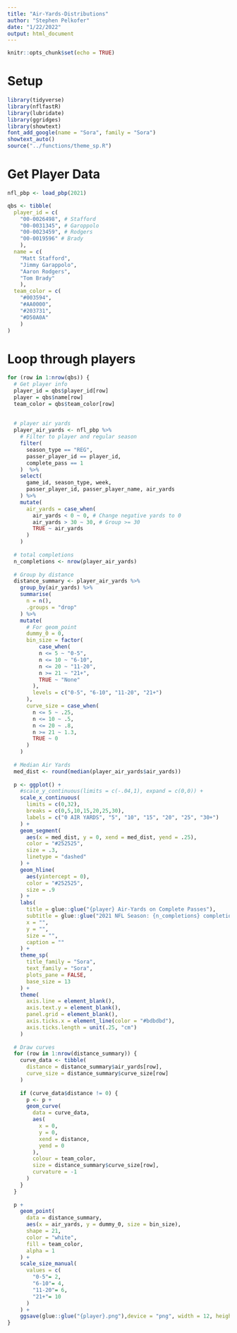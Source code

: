 ```yaml
---
title: "Air-Yards-Distributions"
author: "Stephen Pelkofer"
date: "1/22/2022"
output: html_document
---
```


```r
knitr::opts_chunk$set(echo = TRUE)
```


# Setup

```r
library(tidyverse)
library(nflfastR)
library(lubridate)
library(ggridges)
library(showtext)
font_add_google(name = "Sora", family = "Sora")
showtext_auto()
source("../functions/theme_sp.R")
```


# Get Player Data

```r
nfl_pbp <- load_pbp(2021)
```


```r
qbs <- tibble(
  player_id = c(
    "00-0026498", # Stafford
    "00-0031345", # Garoppolo
    "00-0023459", # Rodgers
    "00-0019596" # Brady
    ),
  name = c(
    "Matt Stafford",
    "Jimmy Garappolo",
    "Aaron Rodgers",
    "Tom Brady"
    ),
  team_color = c(
    "#003594",
    "#AA0000",
    "#203731",
    "#D50A0A"
    )
)
```


# Loop through players

```r
for (row in 1:nrow(qbs)) {
  # Get player info
  player_id = qbs$player_id[row]
  player = qbs$name[row]
  team_color = qbs$team_color[row]
  
  
  # player air yards
  player_air_yards <- nfl_pbp %>% 
    # Filter to player and regular season
    filter(
      season_type == "REG", 
      passer_player_id == player_id,
      complete_pass == 1
    )  %>% 
    select(
      game_id, season_type, week,
      passer_player_id, passer_player_name, air_yards
    ) %>% 
    mutate(
      air_yards = case_when(
        air_yards < 0 ~ 0, # Change negative yards to 0
        air_yards > 30 ~ 30, # Group >= 30
        TRUE ~ air_yards
      )
    )
  
  # total completions
  n_completions <- nrow(player_air_yards)
  
  # Group by distance
  distance_summary <- player_air_yards %>% 
    group_by(air_yards) %>% 
    summarise(
      n = n(),
      .groups = "drop"
    ) %>%
    mutate(
      # For geom_point
      dummy_0 = 0,
      bin_size = factor(
          case_when(
          n <= 5 ~ "0-5",
          n <= 10 ~ "6-10",
          n <= 20 ~ "11-20",
          n >= 21 ~ "21+",
          TRUE ~ "None"
        ),
        levels = c("0-5", "6-10", "11-20", "21+")
      ),
      curve_size = case_when(
        n <= 5 ~ .25,
        n <= 10 ~ .5,
        n <= 20 ~ .8,
        n >= 21 ~ 1.3,
        TRUE ~ 0
      )
    )
  
  # Median Air Yards
  med_dist <- round(median(player_air_yards$air_yards))
  
  p <- ggplot() +
    #scale_y_continuous(limits = c(-.04,1), expand = c(0,0)) +
    scale_x_continuous(
      limits = c(0,32),
      breaks = c(0,5,10,15,20,25,30),
      labels = c("0 AIR YARDS", "5", "10", "15", "20", "25", "30+")
    ) +
    geom_segment(
      aes(x = med_dist, y = 0, xend = med_dist, yend = .25),
      color = "#252525",
      size = .3,
      linetype = "dashed"
    ) +
    geom_hline(
      aes(yintercept = 0),
      color = "#252525",
      size = .9
    ) +
    labs(
      title = glue::glue("{player} Air-Yards on Complete Passes"),
      subtitle = glue::glue("2021 NFL Season: {n_completions} completions"),
      x = "",
      y = "",
      size = "",
      caption = ""
    ) +
    theme_sp(
      title_family = "Sora",
      text_family = "Sora",
      plots_pane = FALSE,
      base_size = 13
    ) +
    theme(
      axis.line = element_blank(),
      axis.text.y = element_blank(),
      panel.grid = element_blank(),
      axis.ticks.x = element_line(color = "#bdbdbd"),
      axis.ticks.length = unit(.25, "cm")
    )
  
  # Draw curves
  for (row in 1:nrow(distance_summary)) {
    curve_data <- tibble(
      distance = distance_summary$air_yards[row],
      curve_size = distance_summary$curve_size[row]
    )
  
    if (curve_data$distance != 0) {
      p <- p +
      geom_curve(
        data = curve_data,
        aes(
          x = 0, 
          y = 0, 
          xend = distance, 
          yend = 0
        ), 
        colour = team_color, 
        size = distance_summary$curve_size[row],
        curvature = -1
      )
    }
  }
  
  p +
    geom_point(
      data = distance_summary,
      aes(x = air_yards, y = dummy_0, size = bin_size),
      shape = 21,
      color = "white",
      fill = team_color,
      alpha = 1
    ) +
    scale_size_manual(
      values = c(
        "0-5"= 2,
        "6-10"= 4,
        "11-20"= 6,
        "21+"= 10
      )
    ) +
    ggsave(glue::glue("{player}.png"),device = "png", width = 12, height = 8, dpi = 300)
}
```
